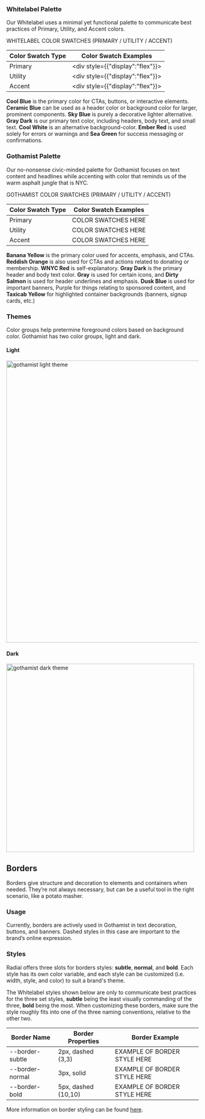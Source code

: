 
<Meta title="Foundations/Color Palettes/Whitelabel Palette" />

### Whitelabel Palette

Our Whitelabel uses a minimal yet functional palette to communicate best practices of Primary, Utility, and Accent colors.

WHITELABEL COLOR SWATCHES  (PRIMARY / UTILITY / ACCENT)

| Color Swatch Type | Color Swatch Examples |
| -- | -- |
| Primary | <div style={{"display":"flex"}}> <ColorSwatch colorToken="--color-ceramic-blue" /> <ColorSwatch colorToken="--color-cool-blue" /> <ColorSwatch colorToken="--color-sky-blue" /> </div> |
| Utility | <div style={{"display":"flex"}}> <ColorSwatch colorToken="--color-gray-dark" /> <ColorSwatch colorToken="--color-concrete" /> <ColorSwatch colorToken="--color-cool-white" /> <ColorSwatch colorToken="--color-white" /> </div> |
| Accent | <div style={{"display":"flex"}}> <ColorSwatch colorToken="--color-ember-red" /> <ColorSwatch colorToken="--color-sea-green" /> <ColorSwatch colorToken="--color-bright-purple" /> </div> |

**Cool Blue** is the primary color for CTAs, buttons, or interactive elements. **Ceramic Blue** can be used as a header color or background color for larger, prominent components. **Sky Blue** is purely a decorative lighter alternative. **Gray Dark** is our primary text color, including headers, body text, and small text. **Cool White** is an alternative background-color. **Ember Red** is used solely for errors or warnings and **Sea Green** for success messaging or confirmations.

### Gothamist Palette

Our no-nonsense civic-minded palette for Gothamist focuses on text content and headlines while accenting with color that reminds us of the warm asphalt jungle that is NYC.

GOTHAMIST COLOR SWATCHES (PRIMARY / UTILITY / ACCENT)

| Color Swatch Type | Color Swatch Examples |
| -- | -- |
| Primary | COLOR SWATCHES HERE |
| Utility | COLOR SWATCHES HERE |
| Accent | COLOR SWATCHES HERE |


**Banana Yellow** is the primary color used for accents, emphasis, and CTAs. **Reddish Orange** is also used for CTAs and actions related to donating or membership. **WNYC Red** is self-explanatory. **Gray Dark** is the primary header and body text color. **Gray** is used for certain icons, and **Dirty Salmon** is used for header underlines and emphasis. **Dusk Blue** is used for important banners, Purple for things relating to sponsored content, and **Taxicab Yellow** for highlighted container backgrounds (banners, signup cards, etc.)

### Themes
Color groups help pretermine foreground colors based on background color. Gothamist has two color groups, light and dark.

#### Light
<img alt="gothamist light theme" src="./images/Foundations-Color-Gothamist-LightTheme.png" width="737" />

#### Dark
<img alt="gothamist dark theme" src="./images/Foundations-Color-Gothamist-DarkTheme.png" width="492" />


## Borders

Borders give structure and decoration to elements and containers when needed. They’re not always necessary, but can be a useful tool in the right scenario, like a potato masher.

### Usage

Currently, borders are actively used in Gothamist in text decoration, buttons, and banners. Dashed styles in this case are important to the brand’s online expression.

### Styles

Radial offers three slots for borders styles: **subtle**, **normal**, and **bold**. Each style has its own color variable, and each style can be customized (i.e. width, style, and color) to suit a brand's theme.

The Whitelabel styles shown below are only to communicate best practices for the three set styles, **subtle** being the least visually commanding of the three, **bold** being the most. When customizing these borders, make sure the style roughly fits into one of the three naming conventions, relative to the other two.

| Border Name | Border Properties | Border Example |
| -- | -- | -- |
| --border-subtle | 2px, dashed (3,3) | EXAMPLE OF BORDER STYLE HERE |
| --border-normal | 3px, solid | EXAMPLE OF BORDER STYLE HERE |
| --border-bold | 5px, dashed (10,10) |  EXAMPLE OF BORDER STYLE HERE |

More information on border styling can be found [here](https://flaviocopes.com/css-border/).
